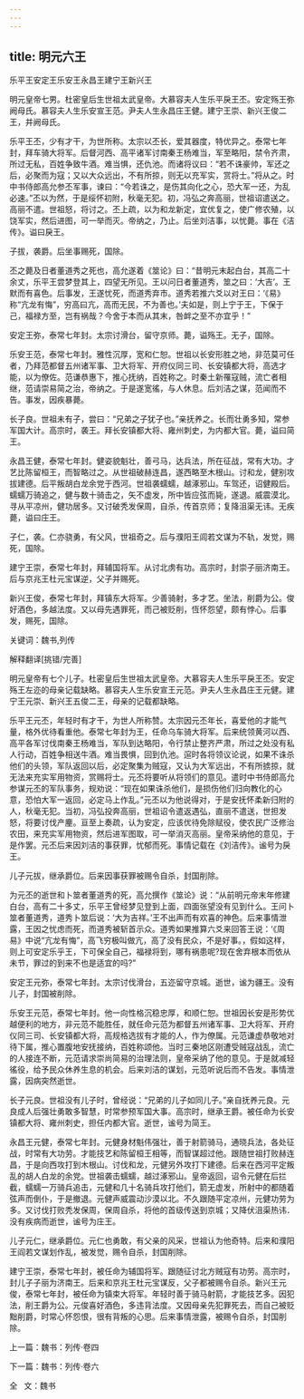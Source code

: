```yaml
---
---
---
```

title: 明元六王
---

乐平王安定王乐安王永昌王建宁王新兴王

明元皇帝七男。杜密皇后生世祖太武皇帝。大慕容夫人生乐平戾王丕。安定殇王弥阙母氏。慕容夫人生乐安宣王范。尹夫人生永昌庄王健。建宁王崇、新兴王俊二王，并阙母氏。

乐平王丕，少有才干，为世所称。太宗以丕长，爱其器度，特优异之。泰常七年封，拜车骑大将军。后督河西、高平诸军讨南秦王杨难当，军至略阳，禁令齐肃，所过无私，百姓争致牛酒。难当惧，还仇池。而诸将议曰：“若不诛豪帅，军还之后，必聚而为寇；又以大众远出，不有所掠，则无以充军实，赏将士。”将从之。时中书侍郎高允参丕军事，谏曰：“今若诛之，是伤其向化之心，恐大军一还，为乱必速。”丕以为然，于是绥怀初附，秋毫无犯。初，冯弘之奔高丽，世祖诏遣送之。高丽不遣。世祖怒，将讨之。丕上疏，以为和龙新定，宜优复之，使广修农殖，以饶军实，然后进图，可一举而灭。帝纳之，乃止。后坐刘洁事，以忧薨。事在《洁传》。谥曰戾王。

子拔，袭爵。后坐事赐死，国除。

丕之薨及日者董道秀之死也，高允遂着《筮论》曰：“昔明元末起白台，其高二十余丈，乐平王尝梦登其上，四望无所见。王以问日者董道秀，筮之曰：‘大吉’。王默而有喜色。后事发，王遂忧死，而道秀弃市。道秀若推六爻以对王曰：‘《易》称“亢龙有悔”，穷高曰亢，高而无民，不为善也。’夫如是，则上宁于王，下保于己，福禄方至，岂有祸哉？今舍于本而从其末，咎衅之至不亦宜乎！”

安定王弥，泰常七年封。太宗讨滑台，留守京师。薨，谥殇王。无子，国除。

乐安王范，泰常七年封。雅性沉厚，宽和仁恕。世祖以长安形胜之地，非范莫可任者，乃拜范都督五州诸军事、卫大将军、开府仪同三司、长安镇都大将，高选才能，以为僚佐。范谦恭惠下，推心抚纳，百姓称之。时秦土新罹寇贼，流亡者相继，范请崇易简之治，帝纳之。于是遂宽徭，与人休息。后刘洁之谋，范闻而不告。事发，因疾暴薨。

长子良。世祖未有子，尝曰：“兄弟之子犹子也。”亲抚养之。长而壮勇多知，常参军国大计。高宗时，袭王。拜长安镇都大将、雍州刺史，为内都大官。薨，谥曰简王。

永昌王健，泰常七年封。健姿貌魁壮，善弓马，达兵法，所在征战，常有大功。才艺比陈留桓王，而智略过之。从世祖破赫连昌，遂西略至木根山。讨和龙，健别攻拔建德。后平叛胡白龙余党于西河。世祖袭蠕蠕，越涿邪山。车驾还，诏健殿后。蠕蠕万骑追之，健与数十骑击之，矢不虚发，所中皆应弦而毙，遂退。威震漠北。寻从平凉州，健功居多。又讨破秃发保周，自杀，传首京师；复降沮渠无讳。无疾薨，谥曰庄王。

子仁，袭。仁亦骁勇，有父风，世祖奇之。后与濮阳王闾若文谋为不轨，发觉，赐死，国除。

建宁王崇，泰常七年封，拜辅国将军。从讨北虏有功。高宗时，封崇子丽济南王。后与京兆王杜元宝谋逆，父子并赐死。

新兴王俊，泰常七年封，拜镇东大将军。少善骑射，多才艺。坐法，削爵为公。俊好酒色，多越法度。又以母先遇罪死，而己被贬削，恆怀怨望，颇有悖心。后事发，赐死，国除。

关键词：魏书,列传

解释翻译[挑错/完善]

明元皇帝有七个儿子。杜密皇后生世祖太武皇帝。大慕容夫人生乐平戾王丕。安定殇王左迩的母亲记载缺略。慕容夫人生乐安宣王元范。尹夫人生永昌庄王元健。建宁王元崇、新兴王五俊二王，母亲的记载都缺略。

乐平王元丕，年轻时有才干，为世人所称赞。太宗因元丕年长，喜爱他的才能气量，格外优待看重他。泰常七年封为王，任命乌车骑大将军。后来统领黄河以西、高平各军讨伐南秦王杨难当，军队到达略阳，令行禁止整齐严肃，所过之处没有私人行动，百姓争相送牛酒。难当畏惧，回到仇池。逭时各将领议论说，如果不诛杀他们的头领，军队返回以后，必定聚集为贼寇，又认为大军远出，不有所掳掠，就无法来充实军用物资，赏赐将士。元丕将要听从将领们的意见。遣时中书侍郎高允参谋元丕的军队事务，规劝说：“现在如果诛杀他们，是损伤他们归向教化的心意，恐怕大军一返回，必定马上作乱。”元丕以为他说得对，于是安抚怀柔新归附的人，秋毫无犯。当初，冯弘投奔高丽，世祖诏令遣返遇弘，直丽不遣送，世担发怒，将要讨伐产麈。亘至上奏疏，认为安定，应该优待免除赋役，使农民广泛修治农田，来充实军用物资，然后进军图取，可一举消灭高丽。皇帝采纳他的意见，于是作罢。元丕后来因刘洁的事获罪，忧郁而死。事情记载在《刘洁传》。谧号为戾王。

儿子元拔，继承爵位。后来因事获罪被赐令自杀，封国削除。

为元丕的逝世和卜筮者董道秀的死，高允撰作《筮论》说：“从前明元帝末年修建白台，高有二十多丈，乐平王曾经梦见登到上面，四面张望没有见到什么。王问卜筮者董道秀，道秀卜筮后说：‘大为吉祥。’王不出声而有欢喜的神色。后来事情泄露，王因之忧虑而死，而道秀被斩首示众。道秀如果推算六爻来回答王说：‘《周易》中说“亢龙有悔”，高飞穷极叫做亢，高了没有民众，不是好事。，假如这样，则上可安定乐乎王，下可保全自己，福禄将到，哪有祸患呢?现在舍弃根本而依从未节，罪过的到来不也是适宜的吗?”

安定王元弥，泰常七年封。太宗讨伐滑台，五迩留守京城。逝世，谧为疆王。没有儿子，封国被削除。

乐安王元范，泰常七年封。他一向性格沉稳忠厚，和顺仁恕。世祖因长安是形势优越便利的地方，非元范不能胜任，就任命元范为都督五州诸军事、卫大将军、开府仪同三司、长安镇都大将，高规格选拔有才能的人，作为僚属。元范谦虚恭敬地对待下属，推心置腹地安抚接纳，百姓称颂他。当时三秦地区刚遭受贼寇战乱，流亡的人接连不断，元范请求崇尚简易的治理法则，皇帝采纳了他的意见。于是就减轻徭役，给予民众休养生息的机会。后来刘洁的谋划，元范听说后而不告发。事情泄露，因病突然逝世。

长子元良。世祖没有儿子时，曾经说：“兄弟的儿子如同儿子。”亲自抚养元良。元良成人后强壮勇敢多智慧，时常参预军国大事。高宗时，继承王爵。被任命为长安镇都大将、雍州刺史，担任内都大官。逝世，谧号为简王。

永昌王元健，泰常七年封。元健身材魁伟强壮，善于射箭骑马，通晓兵法，各处征战，时常有大功劳。才能技艺和陈留桓王相等，而智谋超过他。跟随世祖打败赫连昌，于是向西攻打到木根山。讨伐和龙，元健另外攻打下建德。后来在西河平定叛乱的胡人白龙的余党。世祖袭击蠕蠕，越过涿邪山。皇帝返回，诏令元健在后拦截，蠕蠕一万骑兵追击，元健和几十名骑兵攻打他们，箭无虚发，所射中的都随着弦声而倒仆，于是撤退。元健声威震动沙漠以北。不久跟随平定凉州，元健功劳为多。又讨伐打败秃发保周，保周自杀，将他的首级传送到京城；又降伏沮渠热讳．没有疾病而逝世，谧号为庄王。

儿子元仁，继承爵位。元仁也勇敢，有父亲的风采，世祖认为他奇特。后来和濮阳王阎若文谋划作乱，被发觉，赐令自杀，封国削除。

建宁王崇，泰常七年封，被任命为辅国将军。跟随征讨北方贼寇有功劳。高宗时，封儿子子丽为济南王。后来和京兆王杜元宝谋反，父子都被赐令自杀。新兴王元俊，泰常七年封，被任命为镇束大将军。年轻时善于骑马射箭，才能技艺多。因犯法，削王爵为公。元俊喜好酒色，多违背法度。又因母亲先犯罪死去，而自己被贬黜削爵，时常心怀怨恨，很有背叛的心思。后来事情泄露，被赐令自杀，封国削除。

上一篇：魏书：列传·卷四

下一篇：魏书：列传·卷六

全   文：魏书

